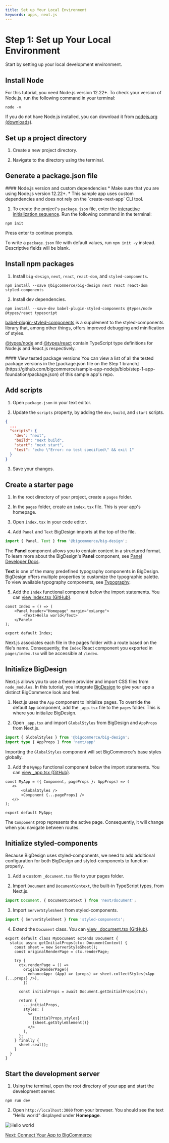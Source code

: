 ```yaml
---
title: Set up Your Local Environment
keywords: apps, next.js
---
```


# Step 1: Set up Your Local Environment

Start by setting up your local development environment.

## Install Node

For this tutorial, you need Node.js version 12.22+. To check your version of Node.js, run the following command in your terminal:

```shell copy filename="Check Node.js version"
node -v
```

If you do not have Node.js installed, you can download it from [nodejs.org (downloads)](https://nodejs.org/en/download/). 

## Set up a project directory

1. Create a new project directory.

2. Navigate to the directory using the terminal.

## Generate a package.json file

<Callout type="info">
  #### Node.js version and custom dependencies
  * Make sure that you are using Node.js version 12.22+.
  * This sample app uses custom dependencies and does not rely on the `create-next-app` CLI tool.
</Callout>


1. To create the project's `package.json` file, enter the [interactive initialization sequence](https://docs.npmjs.com/cli/v8/commands/npm-init). Run the following command in the terminal:

```shell copy filename="Initialize package.json"
npm init
```

Press enter to continue prompts.

To write a `package.json` file with default values, run `npm init -y` instead. Descriptive fields will be blank.

## Install npm packages

1. Install `big-design`, `next`, `react`, `react-dom`, and `styled-components`.

```shell copy filename="Install dependencies"
npm install --save @bigcommerce/big-design next react react-dom styled-components
```

2. Install dev dependencies.

```shell copy filename="Install devDependencies"
npm install --save-dev babel-plugin-styled-components @types/node @types/react typescript
```

[babel-plugin-styled-components](https://www.npmjs.com/package/babel-plugin-styled-components) is a supplement to the styled-components library that, among other things, offers improved debugging and minification of styles.

[@types/node](https://www.npmjs.com/package/@types/node) and [@types/react](https://www.npmjs.com/package/@types/react) contain TypeScript type definitions for Node.js and React.js respectively.

<Callout type="info">
  #### View tested package versions
  You can view a list of all the tested package versions in the [package.json file on the Step 1 branch](https://github.com/bigcommerce/sample-app-nodejs/blob/step-1-app-foundation/package.json) of this sample app's repo.
</Callout>

## Add scripts

1. Open `package.json` in your text editor.

2. Update the `scripts` property, by adding the `dev`, `build`, and `start` scripts.

```json filename="Add npm scripts" showLineNumbers copy
{
  ...
  "scripts": {
    "dev": "next",
    "build": "next build",
    "start": "next start",
    "test": "echo \"Error: no test specified\" && exit 1"
  }
}
```

3. Save your changes.

## Create a starter page

1. In the root directory of your project, create a `pages` folder.

2. In the `pages` folder, create an `index.tsx` file. This is your app's homepage.

3. Open `index.tsx` in your code editor.

4. Add `Panel` and `Text` BigDesign imports at the top of the file.

```ts filename="Add imports index.tsx"
import { Panel, Text } from '@bigcommerce/big-design';
```

The **Panel** component allows you to contain content in a structured format. To learn more about the BigDesign's **Panel** component, see [Panel Developer Docs](https://developer.bigcommerce.com/big-design/panel).

**Text** is one of the many predefined typography components in BigDesign. BigDesign offers multiple properties to customize the typographic palette. To view available typography components, see  [Typography](https://developer.bigcommerce.com/big-design/typography).

5. Add the `Index` functional component below the import statements. You can [view index.tsx (GitHub)](https://github.com/bigcommerce/sample-app-nodejs/blob/step-1-app-foundation/pages/index.tsx).

```tsx filename="Add functional component index.tsx" showLineNumbers copy
const Index = () => (
    <Panel header="Homepage" margin="xxLarge">
        <Text>Hello world</Text>
    </Panel>
);

export default Index;
```

Next.js associates each file in the pages folder with a route based on the file's name. Consequently, the `Index` React component you exported in `pages/index.tsx` will be accessible at `/index`.

## Initialize BigDesign

Next.js allows you to use a theme provider and import CSS files from `node_modules`. In this tutorial, you integrate [BigDesign](https://developer.bigcommerce.com/big-design/) to give your app a distinct BigCommerce look and feel.

1. Next.js uses the `App` component to initialize pages. To override the default `App` component, add the `_app.tsx` file to the `pages` folder. This is where you initialize BigDesign. 

2. Open `_app.tsx` and import `GlobalStyles` from BigDesign and `AppProps` from Next.js.

```ts filename="Add imports _app.tsx"
import { GlobalStyles } from '@bigcommerce/big-design';
import type { AppProps } from 'next/app'
```

Importing the `GlobalStyles` component will set BigCommerce's base styles globally.

3. Add the `MyApp` functional component below the import statements. You can [view _app.tsx (GitHub)](https://github.com/bigcommerce/sample-app-nodejs/blob/step-1-app-foundation/pages/_app.tsx).

```tsx filename="Functional component _app.tsx" showLineNumbers copy
const MyApp = ({ Component, pageProps }: AppProps) => (
   <>
       <GlobalStyles />
       <Component {...pageProps} />
   </>
);
 
export default MyApp;
```

The `Component` prop represents the active page. Consequently, it will change when you navigate between routes.

## Initialize styled-components

Because BigDesign uses styled-components, we need to add additional configuration for both BigDesign and styled-components to function properly.

1. Add a custom `_document.tsx` file to your pages folder. 

2. Import `Document` and `DocumentContext`, the built-in TypeScript types, from Next.js.

```ts filename="Import components Document and DocumentContext"
import Document, { DocumentContext } from 'next/document';
```

3. Import `ServerStyleSheet` from styled-components.

```ts filename="Import component ServerStyleSheet"
import { ServerStyleSheet } from 'styled-components';
```

4. Extend the `Document` class. You can [view _document.tsx (GitHub)](https://github.com/bigcommerce/sample-app-nodejs/blob/step-1-app-foundation/pages/_document.tsx).

```tsx filename="Extend class Document" showLineNumbers copy
export default class MyDocument extends Document {
  static async getInitialProps(ctx: DocumentContext) {
    const sheet = new ServerStyleSheet();
    const originalRenderPage = ctx.renderPage;

    try {
      ctx.renderPage = () =>
        originalRenderPage({
          enhanceApp: (App) => (props) => sheet.collectStyles(<App {...props} />),
        })

      const initialProps = await Document.getInitialProps(ctx);

      return {
        ...initialProps,
        styles: (
          <>
            {initialProps.styles}
            {sheet.getStyleElement()}
          </>
        ),
      };
    } finally {
      sheet.seal();
    }
  }
}
```

## Start the development server

1. Using the terminal, open the root directory of your app and start the development server. 

```shell copy filename="Start development server"
npm run dev
```

2. Open `http://localhost:3000` from your browser. You should see the text “Hello world” displayed under **Homepage**.

![Hello world](https://storage.googleapis.com/bigcommerce-production-dev-center/images/Sample_app/nextjs-app-01.png "Hello world")

[Next: Connect Your App to BigCommerce](/api-docs/apps/tutorials/sample-app-nextjs/step-2-connect)

